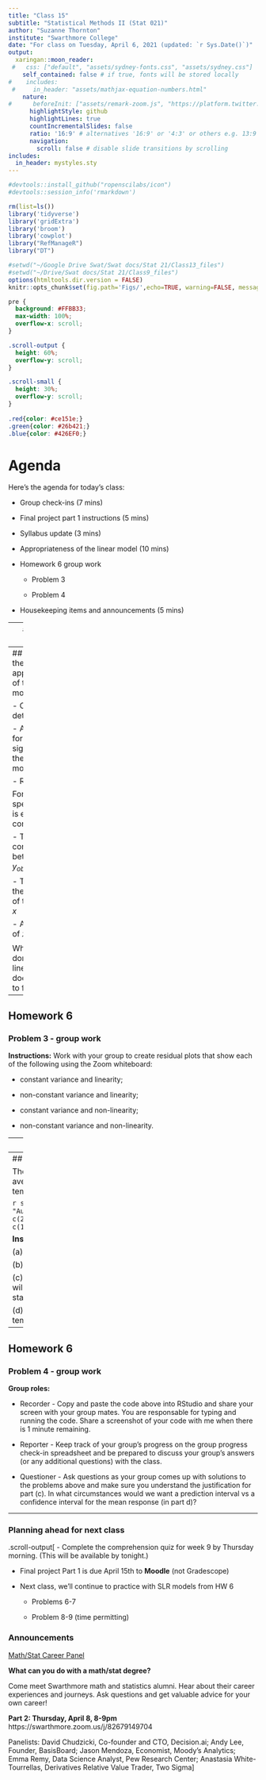 ```yaml
---
title: "Class 15"
subtitle: "Statistical Methods II (Stat 021)"
author: "Suzanne Thornton"
institute: "Swarthmore College"
date: "For class on Tuesday, April 6, 2021 (updated: `r Sys.Date()`)"
output:
  xaringan::moon_reader:
 #   css: ["default", "assets/sydney-fonts.css", "assets/sydney.css"]
    self_contained: false # if true, fonts will be stored locally
#    includes:
 #     in_header: "assets/mathjax-equation-numbers.html"
    nature:
#      beforeInit: ["assets/remark-zoom.js", "https://platform.twitter.com/widgets.js"]
      highlightStyle: github
      highlightLines: true
      countIncrementalSlides: false
      ratio: '16:9' # alternatives '16:9' or '4:3' or others e.g. 13:9
      navigation:
        scroll: false # disable slide transitions by scrolling
includes:
  in_header: mystyles.sty
---
```


```r
#devtools::install_github("ropenscilabs/icon")
#devtools::session_info('rmarkdown')

rm(list=ls())
library('tidyverse')
library('gridExtra')
library('broom')
library('cowplot')
library("RefManageR")
library("DT")

#setwd("~/Google Drive Swat/Swat docs/Stat 21/Class13_files")
#setwd("~/Drive/Swat docs/Stat 21/Class9_files")
options(htmltools.dir.version = FALSE)
knitr::opts_chunk$set(fig.path='Figs/',echo=TRUE, warning=FALSE, message=FALSE)
```

```css
pre {
  background: #FFBB33;
  max-width: 100%;
  overflow-x: scroll;
}

.scroll-output {
  height: 60%;
  overflow-y: scroll;
}

.scroll-small {
  height: 30%;
  overflow-y: scroll;
}
   
.red{color: #ce151e;}
.green{color: #26b421;}
.blue{color: #426EF0;}
```


# Agenda

Here's the agenda for today's class: 

- Group check-ins (7 mins)

- Final project part 1 instructions (5 mins)

- Syllabus update (3 mins) 

- Appropriateness of the linear model (10 mins)

- Homework 6 group work

  * Problem 3 
  
  * Problem 4 

- Housekeeping items and announcements (5 mins)

---
# Tuesday check-in 

- Please welcome any new group members! 

- Determine a new rotation schedule for the different group roles if applicable. 

- Send me a screenshot of your check-in markers on Slack

- [Fill out the group roles for today's class](https://docs.google.com/spreadsheets/d/1d34JxqXQON6MyIEjN5ugkByCeTuGTTb_ovvPfSAca_g/edit?usp=sharing) 

```r
knitr::include_graphics("Figs/feelings_wheel.jpg")
```

---
## Determining the appropriateness of the linear model 

- Coefficient of determination 

- ANOVA F-test for the significance of the regression model 

- Residuals plot 

For SLR models specifically, this is equivalent to considering 

- The correlation between $x$ and $y_{obs}$

- The t-test for the significance of the predictor $x$ 

- A scatter plot of $x$ and $y_{obs}$

What can be done if the linear model does not seem to fit? 

---
## Homework 6 
### Problem 3 - group work 

**Instructions:** Work with your group to create residual plots that show each of the following using the Zoom whiteboard:  
  
  - constant variance and linearity; 
  
  - non-constant variance and linearity; 
  
  - constant variance and non-linearity;
  
  - non-constant variance and non-linearity. 

---
## Homework 6 
### Problem 3 - group work 

**Group roles:**

- Recorder - Share a Zoom whiteboard screen with your group mates and verify that each group member can annotate on the whiteboard. Send screenshots of each of the plots to me on Slack as you complete them. 

- Reporter - Keep track of your group's progress on the group progress check-in spreadsheet and be prepared to draw example plots on the Zoom whiteboard for the class discussion after this activity. 

- Questioner - Do your thing and ask questions! 


---
## Homework 6 
### Problem 4 - group work 


The number of pounds of steam used per month at a plant is thought to be related to the average monthly ambient temperature. The past year’s usages (per 1000 lbs) and temperatures follow.

```r
steam_data <- tibble(
  month = c("Jan", "Feb", "Mar", "Apr", "May", "Jun", "Jul", "Aug", "Sep", "Oct", "Nov", "Dec"), 
  temperature = c(21,24,32,47,50,59,68,74,62,50,41,30),
  usage = c(185.79,214.47,288.03,424.84,454.68,539.03,621.55,675.06,562.03,452.93,369.95,273.98))
```

**Instructions:** Work with your group to perform the following analyses. 

(a) Fit a simple linear regression model to the data. 

(b) Test for significance of regression. 

(c) Plant management believes that an increase in average ambient temperature of 1 degree will increase average monthly steam consumption by 10,000  lb. Do the data support this statement? 

(d) Construct a 99% prediction interval on steam usage in a month with average ambient temperature of 58 degrees.

---
## Homework 6 
### Problem 4 - group work 

**Group roles:**

- Recorder - Copy and paste the code above into RStudio and share your screen with your group mates. You are responsable for typing and running the code. Share a screenshot of your code with me when there is 1 minute remaining.

- Reporter - Keep track of your group's progress on the group progress check-in spreadsheet and be prepared to discuss your group's answers (or any additional questions) with the class.  

- Questioner - Ask questions as your group comes up with solutions to the problems above and make sure you understand the justification for part (c). In what circumstances would we want a prediction interval vs a confidence interval for the mean response (in part d)? 


---
### Planning ahead for next class  

.scroll-output[
- Complete the comprehension quiz for week 9 by Thursday morning. (This will be available by tonight.)

- Final project Part 1 is due April 15th to **Moodle** (not Gradescope)

- Next class, we'll continue to practice with SLR models from HW 6 

  * Problems 6-7 
  
  * Problem 8-9 (time permitting) 


### Announcements 

[Math/Stat Career Panel](http://www.swarthmore.edu/NatSci/sthornt1/Stat021/S2021/CareerPanel.pdf)

**What can you do with a math/stat degree?**


Come meet Swarthmore math and statistics alumni. Hear about their career experiences and journeys. Ask questions and get valuable advice for your own career!


**Part 2: Thursday, April 8, 8-9pm**
https://swarthmore.zoom.us/j/82679149704

Panelists:
David Chudzicki, Co-founder and CTO, Decision.ai;
Andy Lee, Founder, BasisBoard;
Jason Mendoza, Economist, Moody's Analytics;
Emma Remy, Data Science Analyst, Pew Research Center;
Anastasia White-Tourrellas, Derivatives Relative Value Trader, Two Sigma]
